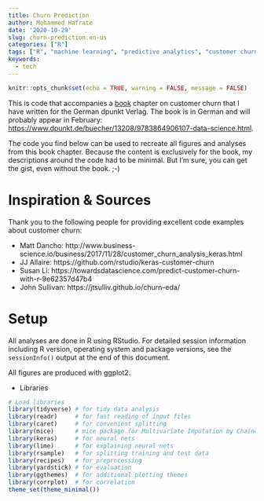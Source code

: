 ```yaml
---
title: Churn Prediction
author: Mohammed Hafrate
date: '2020-10-29'
slug: churn-prediction.en-us
categories: ["R"]
tags: ["R", "machine learning", "predictive analytics", "customer churn"]
keywords:
  - tech
---
```


```r
knitr::opts_chunk$set(echo = TRUE, warning = FALSE, message = FALSE)
```

This is code that accompanies a [book](https://www.dpunkt.de/buecher/13208/9783864906107-data-science.html) chapter on customer churn that I have written for the German dpunkt Verlag. The book is in German and will probably appear in February: [https://www.dpunkt.de/buecher/13208/9783864906107-data-science.html](https://www.dpunkt.de/buecher/13208/9783864906107-data-science.html).

The code you find below can be used to recreate all figures and analyses from this book chapter. Because the content is exclusively for the book, my descriptions around the code had to be minimal. But I'm sure, you can get the gist, even without the book. ;-)

# Inspiration & Sources

Thank you to the following people for providing excellent code examples about customer churn:

- Matt Dancho: http://www.business-science.io/business/2017/11/28/customer_churn_analysis_keras.html
- JJ Allaire: https://github.com/rstudio/keras-customer-churn
- Susan Li: https://towardsdatascience.com/predict-customer-churn-with-r-9e62357d47b4
- John Sullivan: https://jtsulliv.github.io/churn-eda/

# Setup

All analyses are done in R using RStudio. For detailed session information including R version, operating system and package versions, see the `sessionInfo()` output at the end of this document.

All figures are produced with ggplot2.

- Libraries

```r
# Load libraries
library(tidyverse) # for tidy data analysis
library(readr)     # for fast reading of input files
library(caret)     # for convenient splitting
library(mice)      # mice package for Multivariate Imputation by Chained Equations (MICE)
library(keras)     # for neural nets
library(lime)      # for explaining neural nets
library(rsample)   # for splitting training and test data
library(recipes)   # for preprocessing
library(yardstick) # for evaluation
library(ggthemes)  # for additional plotting themes
library(corrplot)  # for correlation
theme_set(theme_minimal())
```

<!--more-->
